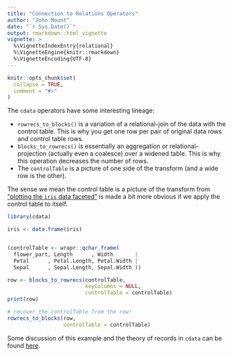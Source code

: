 ```yaml
---
title: "Connection to Relations Operators"
author: "John Mount"
date: "`r Sys.Date()`"
output: rmarkdown::html_vignette
vignette: >
  %\VignetteIndexEntry{relational}
  %\VignetteEngine{knitr::rmarkdown}
  %\VignetteEncoding{UTF-8}
---
```


```r
knitr::opts_chunk$set(
  collapse = TRUE,
  comment = "#>"
)
```

The `cdata` operators have some interesting lineage:

  * `rowrecs_to_blocks()` is a variation of a relational-join of the data with the control table.  This is why you get one row per pair of original data rows and control table rows.
  * `blocks_to_rowrecs()` is essentially an aggregation or relational-projection (actually even a coalesce) over a widened table.  This is why this operation decreases the number of rows.
  * The `controlTable` is a picture of one side of the transform (and a wide row is the other).
  
The sense we mean the control table is a picture of the transform from 
["plotting the `iris` data faceted"](http://www.win-vector.com/blog/2018/10/faceted-graphs-with-cdata-and-ggplot2/)
is made a bit more obvious if we apply the control table to itself.

```r
library(cdata)

iris <- data.frame(iris)


(controlTable <- wrapr::qchar_frame(
  flower_part, Length      , Width       |
  Petal      , Petal.Length, Petal.Width |
  Sepal      , Sepal.Length, Sepal.Width ))

row <- blocks_to_rowrecs(controlTable, 
                         keyColumns = NULL, 
                         controlTable = controlTable)
print(row)

# recover the controlTable from the row!
rowrecs_to_blocks(row,
                  controlTable = controlTable)
```

Some discussion of this example and the theory of records in `cdata` can be found [here](https://winvector.github.io/cdata/articles/blocksrecs.html).

